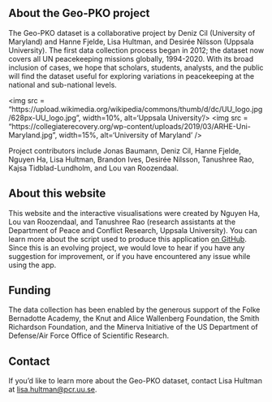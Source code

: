 ## About the Geo-PKO project
The Geo-PKO dataset is a collaborative project by Deniz Cil (University of Maryland) and Hanne Fjelde, Lisa Hultman, and Desirée Nilsson (Uppsala University). The first data collection process began in 2012; the dataset now covers all UN peacekeeping missions globally, 1994-2020. With its broad inclusion of cases, we hope that scholars, students, analysts, and the public will find the dataset useful for exploring variations in peacekeeping at the national and sub-national levels.
  
  
<img src = "https://upload.wikimedia.org/wikipedia/commons/thumb/d/dc/UU_logo.jpg/628px-UU_logo.jpg", width=10%, alt='Uppsala University'/>
<img src = "https://collegiaterecovery.org/wp-content/uploads/2019/03/ARHE-Uni-Maryland.jpg", width=15%, alt='University of Maryland' />
  
  
Project contributors include Jonas Baumann, Deniz Cil, Hanne Fjelde, Nguyen Ha, Lisa Hultman, Brandon Ives, Desirée Nilsson, Tanushree Rao, Kajsa Tidblad-Lundholm, and Lou van Roozendaal.

## About this website
This website and the interactive visualisations were created by Nguyen Ha, Lou van Roozendaal, and Tanushree Rao (research assistants at the Department of Peace and Conflict Research, Uppsala University). You can learn more about the script used to produce this application [on GitHub](http://github.com/geopko/Geo-PKO-Shiny-Dashboard). Since this is an evolving project, we would love to hear if you have any suggestion for improvement, or if you have encountered any issue while using the app. 

## Funding
The data collection has been enabled by the generous support of the Folke Bernadotte Academy, the Knut and Alice Wallenberg Foundation, the Smith Richardson Foundation, and the Minerva Initiative of the US Department of Defense/Air Force Office of Scientific Research.


## Contact
If you'd like to learn more about the Geo-PKO dataset, contact Lisa Hultman at [lisa.hultman@pcr.uu.se](lisa.hultman@pcr.uu.se).